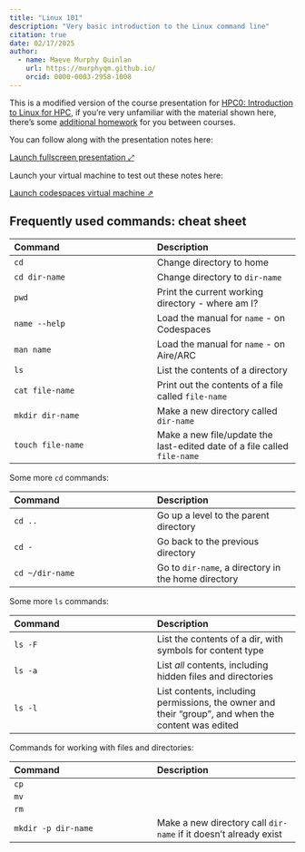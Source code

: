 ```yaml
---
title: "Linux 101"
description: "Very basic introduction to the Linux command line"
citation: true
date: 02/17/2025
author:
  - name: Maeve Murphy Quinlan
    url: https://murphyqm.github.io/
    orcid: 0000-0003-2958-1008
---
```


This is a modified version of the course presentation for [HPC0: Introduction to Linux for HPC](https://arc.leeds.ac.uk/courses/hpc0-introduction-to-linux-for-hpc/),
if you're very unfamiliar with the material shown here, there's some [additional homework](../week-1-homework.qmd) for you between courses.

You can follow along with the presentation notes here:

[<a href="linux101.qmd" target="_blank">Launch fullscreen presentation ⤢ </a>]{.btn .btn-outline-primary .btn role="button" data-toggle="tooltip" title="Launch presentation in a new tab"}

Launch your virtual machine to test out these notes here:

[<a href="https://github.com/murphyqm/learning-linux" target="_blank">Launch codespaces virtual machine ⇗</a>]{.btn .btn-outline-primary .btn role="button" data-toggle="tooltip" title="Launch GitHub codespaces in a new tab"}


## Frequently used commands: cheat sheet

| Command | Description |
| :--- | :--- |
| `cd` | Change directory to home |
| `cd dir-name` | Change directory to `dir-name` |
| `pwd` | Print the current working directory - where am I? |
| `name --help` | Load the manual for `name` - on Codespaces |
| `man name` | Load the manual for `name` - on Aire/ARC |
| `ls` | List the contents of a directory |
| `cat file-name` | Print out the contents of a file called `file-name` |
| `mkdir dir-name` | Make a new directory called `dir-name` |
| `touch file-name` | Make a new file/update the last-edited date of a file called `file-name` |

Some more `cd` commands:

| Command | Description |
| :--- | :--- |
| `cd ..` | Go up a level to the parent directory |
| `cd -` | Go back to the previous directory |
| `cd ~/dir-name` | Go to `dir-name`, a directory in the home directory |

Some more `ls` commands:

| Command | Description |
| :--- | :--- |
| `ls -F` | List the contents of a dir, with symbols for content type |
| `ls -a` | List *all* contents, including hidden files and directories |
| `ls -l` | List contents, including permissions, the owner and their "group", and when the content was edited |


Commands for working with files and directories:

| Command | Description |
| :--- | :--- |
| `cp` |  |
| `mv` |  |
| `rm` |  |
| `mkdir -p dir-name` | Make a new directory call `dir-name` if it doesn't already exist |